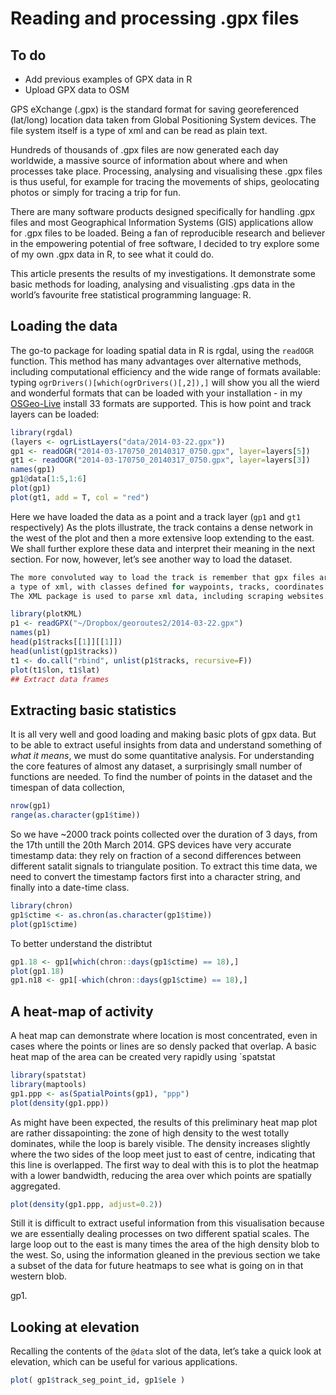 Reading and processing .gpx files
========================================================

## To do
 - Add previous examples of GPX data in R
 - Upload GPX data to OSM

GPS eXchange (.gpx) is the standard format for saving georeferenced (lat/long)
location data taken from Global Positioning System devices.
The file system itself is a type of xml and can be read as plain text.

Hundreds of thousands of .gpx files are now generated each day worldwide,
a massive source of information about where and when processes take place.
Processing, analysing and visualising these .gpx files is thus useful, 
for example for tracing the movements of ships, geolocating photos 
or simply for tracing a trip for fun.

There are many software products designed specifically for handling .gpx
files and most Geographical Information Systems (GIS) applications allow
for .gpx files to be loaded. Being a fan of reproducible research and believer
in the empowering potential of free software, 
I decided to try explore some of my own .gpx data in R, to see what it could do.

This article presents the results of my investigations. It demonstrate
some basic methods for loading, analysing and visualisting .gps data in
the world's favourite free statistical programming language: R.

## Loading the data

The go-to package for loading spatial data in R is
rgdal, using the `readOGR` function. This method has many advantages over
alternative methods, including computational efficiency and the wide range of
formats available: typing `ogrDrivers()[which(ogrDrivers()[,2]),]`
will show you all the wierd and wonderful formats that can be loaded with
your installation - in my
[OSGeo-Live](https://www.bountysource.com/teams/neovim/fundraiser) install 33 formats are supported.
This is how point and track layers can be loaded:


```r
library(rgdal)
(layers <- ogrListLayers("data/2014-03-22.gpx"))
gp1 <- readOGR("2014-03-170750_20140317_0750.gpx", layer=layers[5])
gt1 <- readOGR("2014-03-170750_20140317_0750.gpx", layer=layers[3])
names(gp1)
gp1@data[1:5,1:6]
plot(gp1)
plot(gt1, add = T, col = "red")
```

Here we have loaded the data as a point and a track layer (`gp1` and `gt1` respectively)
As the plots illustrate, the track contains a dense network in the west of the plot 
and then a more extensive loop extending to the east. We shall further explore
these data and interpret their meaning in the next section. For now, however, 
let's see another way to load the dataset.

```r
The more convoluted way to load the track is remember that gpx files are 
a type of xml, with classes defined for waypoints, tracks, coordinates etc.
The XML package is used to parse xml data, including scraping websites.
```



```r
library(plotKML)
p1 <- readGPX("~/Dropbox/georoutes2/2014-03-22.gpx")
names(p1)
head(p1$tracks[[1]][[1]])
head(unlist(gp1$tracks))
t1 <- do.call("rbind", unlist(p1$tracks, recursive=F))
plot(t1$lon, t1$lat)
## Extract data frames
```

## Extracting basic statistics

It is all very well and good loading and making basic plots of
gpx data. But to be able to extract useful insights from
data and understand something of *what it means*, 
we must do some quantitative analysis. For understanding
the core features of almost any dataset, a surprisingly small
number of functions are needed. To find the number of points
in the dataset and the timespan of data collection, 

```r
nrow(gp1)
range(as.character(gp1$time))
```

So we have ~2000 track points collected over the duration
of 3 days, from the 17th untill the 20th March 2014.
GPS devices have very accurate timestamp data: they
rely on fraction of a second differences between different
satalit signals to triangulate position. To extract this
time data, we need to convert the timestamp factors
first into a character string, and finally into a date-time class.

```r
library(chron)
gp1$ctime <- as.chron(as.character(gp1$time))
plot(gp1$ctime)
```

To better understand the distribtut

```r
gp1.18 <- gp1[which(chron::days(gp1$ctime) == 18),]
plot(gp1.18)
gp1.n18 <- gp1[-which(chron::days(gp1$ctime) == 18),]
```



## A heat-map of activity

A heat map can demonstrate where location is most concentrated,
even in cases where the points or lines are so densly packed that
overlap. A basic heat map of the area can be created very rapidly 
using `spatstat

```r
library(spatstat)
library(maptools)
gp1.ppp <- as(SpatialPoints(gp1), "ppp")
plot(density(gp1.ppp))
```

As might have been expected, the results of this preliminary heat map plot are
rather dissapointing: the zone of high density to the west totally dominates,
while the loop is barely visible. The density increases slightly where
the two sides of the loop meet just to east of centre, indicating that
this line is overlapped. The first way to deal with this is to plot the
heatmap with a lower bandwidth, reducing the area over which points are
spatially aggregated.

```r
plot(density(gp1.ppp, adjust=0.2))
```

Still it is difficult to extract useful information from this visualisation
because we are essentially dealing processes on two different spatial scales.
The large loop out to the east is many times the area of the high density
blob to the west. So, using the information gleaned in the previous section
we take a subset of the data for future heatmaps to see what is going on in that
western blob.

gp1.

## Looking at elevation

Recalling the contents of the `@data` slot of the data, let's take a quick
look at elevation, which can be useful for various applications.

```r
plot( gp1$track_seg_point_id, gp1$ele )
```



